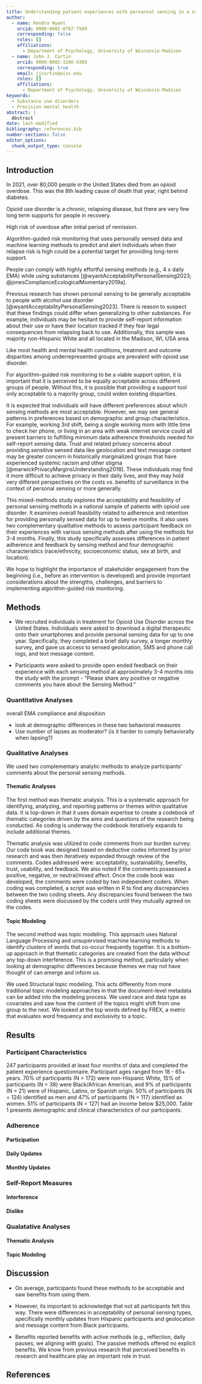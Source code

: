 ```yaml
---
title: Understanding patient experiences with personsal sensing in a national sample of people with opioid use disorder
author:
  - name: Kendra Wyant 
    orcid: 0000-0002-0767-7589
    corresponding: false
    roles: []
    affiliations:
      - Department of Psychology, University of Wisconsin-Madison
  - name: John J. Curtin 
    orcid: 0000-0002-3286-938X
    corresponding: true
    email: jjcurtin@wisc.edu
    roles: []
    affiliations:
      - Department of Psychology, University of Wisconsin-Madison 
keywords:
  - Substance use disorders
  - Precision mental health 
abstract: |
  Abstract
date: last-modified
bibliography: references.bib
number-sections: false 
editor_options: 
  chunk_output_type: console
---
```


## Introduction

In 2021, over 80,000 people in the United States died from an opioid overdose. This was the 8th leading cause of death that year, right behind diabetes. 

Opioid use disorder is a chronic, relapsing disease, but there are very few long term supports for people in recovery.

High risk of overdose after initial period of remission. 

Algorithm-guided risk monitoring that uses personally sensed data and machine learning methods to predict and alert individuals when their relapse risk is high could be a potential target for providing long-term support.  

People can comply with highly effortful sensing methods (e.g., 4 x daily EMA) while using substances [@wyantAcceptabilityPersonalSensing2023; @jonesComplianceEcologicalMomentary2019a].

Previous research has shown personal sensing to be generally acceptable to people with alcohol use disorder [@wyantAcceptabilityPersonalSensing2023]. There is reason to suspect that these findings could differ when generalizing to other substances. For example, individuals may be hesitant to provide self-report information about their use or have their location tracked if they fear legal consequences from relapsing back to use. Additionally, this sample was majority non-Hispanic White and all located in the Madison, WI, USA area.

Like most health and mental health conditions, treatment and outcome disparities among underrepresented groups are prevalent with opioid use disorder.

For algorithm-guided risk monitoring to be a viable support option, it is important that it is perceived to be equally acceptable across different groups of people. Without this, it is possible that providing a support tool only acceptable to a majority group, could widen existing disparities.

It is expected that individuals will have different preferences about which sensing methods are most acceptable. However, we may see general patterns in preferences based on demographic and group characteristics. For example, working 3rd shift, being a single working mom with little time to check her phone, or living in an area with weak internet service could all present barriers to fulfilling minimum data adherence thresholds needed for self-report sensing data. Trust and related privacy concerns about providing sensitive sensed data like geolocation and text message content may be greater concern in historically marginalized groups that have experienced systemic racism and other stigma [@marwickPrivacyMarginsUnderstanding2018]. These individuals may find it more difficult to achieve privacy in their daily lives, and they may hold very different perspectives on the costs vs. benefits of surveillance in the context of personal sensing or more generally. 

This mixed-methods study explores the acceptability and feasibility of personal sensing methods in a national sample of patients with opioid use disorder. It examines overall feasibility related to adherence and retention for providing personally sensed data for up to twelve months. It also uses two complementary qualitative methods to assess participant feedback on their experiences with various sensing methods after using the methods for 3-4 months. Finally, this study specifically assesses differences in patient adherence and feedback by sensing method and four demographic characteristics (race/ethnicity, socioeconomic status, sex at birth, and location). 

We hope to highlight the importance of stakeholder engagement from the beginning (i.e., before an intervention is developed) and provide important considerations about the strengths, challenges, and barriers to implementing algorithm-guided risk monitoring.



## Methods

- We recruited individuals in treatment for Opioid Use Disorder across the United States. Individuals were asked to download a digital therapeutic onto their smartphones and provide personal sensing data for up to one year. Specifically, they completed a brief daily survey, a longer monthly survey, and gave us access to sensed geolocation, SMS and phone call logs, and text message content. 

- Participants were asked to provide open ended feedback on their experience with each sensing method at approximately 3-4 months into the study with the prompt - “Please share any positive or negative comments you have about the Sensing Method.”

### Quantitative Analyses
overall EMA compliance and disposition

- look at demographic differences in these two behavioral measures
- Use number of lapses as moderator? (is it harder to comply behaviorally when lapsing?)

### Qualitative Analyses
We used two complementary analytic methods to analyze participants’ comments about the personal sensing methods. 

#### Thematic Analyses
The first method was thematic analysis. This is a systematic approach for identifying, analyzing, and reporting patterns or themes within qualitative data.  It is top-down in that it uses domain expertise to create a codebook of thematic categories driven by the aims and questions of the research being conducted. As coding is underway the codebook iteratively expands to include additional themes.

Thematic analysis was utilized to code comments from our burden survey. Our code book was designed based on deductive codes informed by prior research and was then iteratively expanded through review of the comments. Codes addressed were: acceptability, sustainability, benefits, trust, usability, and feedback. We also noted if the comments possessed a positive, negative, or neutral/mixed affect. Once the code book was developed, the comments were coded by two independent coders. When coding was completed, a script was written in R to find any discrepancies between the two coding sheets. Any discrepancies found between the two coding sheets were discussed by the coders until they mutually agreed on the codes. 
    
#### Topic Modeling    
The second method was topic modeling. This approach uses Natural Language Processing and unsupervised machine learning methods to identify clusters of words that co-occur frequently together. It is a bottom-up approach in that thematic categories are created from the data without any top-down interference. This is a promising method, particularly when looking at demographic differences because themes we may not have thought of can emerge and inform us.

We used Structural topic modeling. This acts differently from more traditional topic modeling approaches in that the document-level metadata can be added into the modeling process. We used race and data type as covariates and saw how the content of the topics might shift from one group to the next. We looked at the top words defined by FREX, a metric that evaluates word frequency and exclusivity to a topic.


## Results

### Participant Characteristics
247 participants provided at least four months of data and completed the patient experience questionnaire. Participant ages ranged from 18 - 65+ years. 70% of participants (N = 172) were non-Hispanic White, 15% of participants (N = 38) were Black/African American, and 9% of participants (N = 21) were of Hispanic, Latino, or Spanish origin. 50% of participants (N = 124) identified as men and 47% of participants (N = 117) identified as women. 51% of participants (N = 127) had an income below $25,000. Table 1 presents demographic and clinical characteristics of our participants. 


### Adherence

#### Participation

#### Daily Updates

#### Monthly Updates



### Self-Report Measures

#### Interference

#### Dislike



### Qualatative Analyses

#### Thematic Analysis
<!-- - We began with a total of 1,356 comments. The first coder went through and identified any irrelevant comments, comments that were two words or less, while coding independently. After the excluding process, there were 647 comments in total retained and coded by both independent coders. For the results, we’ll report on the overall percentage of comments in each them and separately by data type and also differences in proportion of themes by race/ethnicity. -->

<!-- - We found a significant difference in the proportion of positive and negative comments by Hispanic participants compared to White participants for the monthly update. -->

<!-- - Positive comments were also notably less for SMS content for Black and Hispanic groups. Additionally Black participants were significantly more likely to report negative comments for about this sensing. -->

<!-- - Finally, Black participants were significantly less likely to report positive comments about geolocation compared to white participants. -->

<!-- - Looking at patterns of benefits and trust may help explain these differences.  -->

<!-- - Black participants reported virtually no benefits in their comments about geolocation and SMS Content, whereas for these same categories they reported higher percentages of comments that were related to trust for these sensing methods.  -->

<!-- - And going back to the negative comments about the monthly update in the Hispanic group. This plots on the sustainability of the methods offer additional insight. The only sensing method people in the Hispanic group made sustainability comments was about the monthly update. And these comments were much more frequent than the other groups. This suggests that perhaps the longer length of the survey or something inherent in the method was making it difficult for people in this group to complete it each month. -->

#### Topic Modeling
<!-- - We found there were 15 unique topics and 6 significantly differed by race/ethnicity. -->

<!-- - no sig differences by gender or income -->


## Discussion

- On average, participants found these methods to be acceptable and saw benefits from using them.

- However, its important to acknowledge that not all participants felt this way. There were differences in acceptability of personal sensing types, specifically monthly updates from Hispanic participants and geolocation and message content from Black participants. 


- Benefits reported benefits with active methods (e.g., reflection, daily pauses, we aligning with goals). The passive methods offered no explicit benefits. We know from previous research that perceived benefits in research and healthcare play an important role in trust.

## References

::: {#refs}
:::



